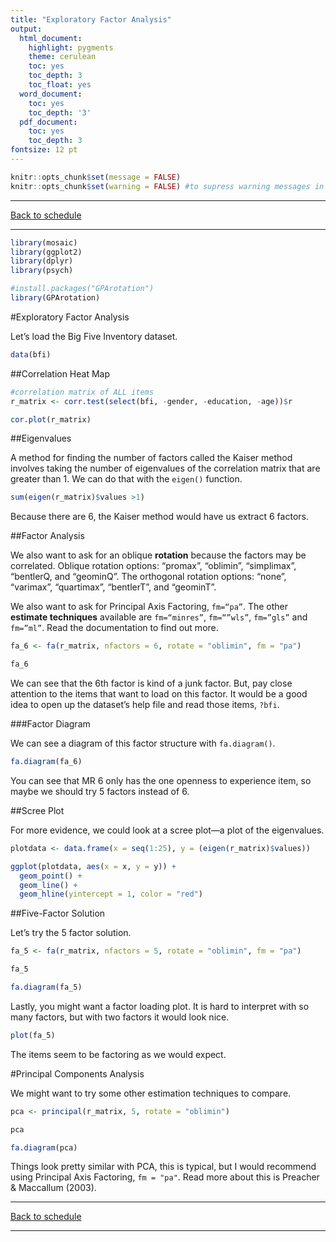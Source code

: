 ```yaml
---
title: "Exploratory Factor Analysis"
output:
  html_document:
    highlight: pygments
    theme: cerulean
    toc: yes
    toc_depth: 3
    toc_float: yes
  word_document:
    toc: yes
    toc_depth: '3'
  pdf_document:
    toc: yes
    toc_depth: 3
fontsize: 12 pt
---
```

```r
knitr::opts_chunk$set(message = FALSE)
knitr::opts_chunk$set(warning = FALSE) #to supress warning messages in all output
```

***

[Back to schedule](index.html)

***

```r
library(mosaic)
library(ggplot2)
library(dplyr)
library(psych)

#install.packages("GPArotation")
library(GPArotation)
```

#Exploratory Factor Analysis

Let's load the Big Five Inventory dataset. 

```r
data(bfi)
```

##Correlation Heat Map

```r
#correlation matrix of ALL items
r_matrix <- corr.test(select(bfi, -gender, -education, -age))$r

cor.plot(r_matrix)
```

##Eigenvalues

A method for finding the number of factors called the Kaiser method involves taking the number of eigenvalues of the correlation matrix that are greater than 1. We can do that with the `eigen()` function. 

```r
sum(eigen(r_matrix)$values >1)
```

Because there are 6, the Kaiser method would have us extract 6 factors.  

##Factor Analysis

We also want to ask for an oblique **rotation** because the factors may be correlated. Oblique rotation options: “promax”, “oblimin”, “simplimax”, “bentlerQ, and “geominQ”. The orthogonal rotation options: “none”, “varimax”, “quartimax”, “bentlerT”, and “geominT”.  

We also want to ask for Principal Axis Factoring, `fm=“pa”`. The other **estimate techniques** available are `fm=“minres”`, `fm=“”wls”`, `fm=”gls”` and `fm=”ml”`. Read the documentation to find out more. 

```r
fa_6 <- fa(r_matrix, nfactors = 6, rotate = "oblimin", fm = "pa")

fa_6
```

We can see that the 6th factor is kind of a junk factor. But, pay close attention to the items that want to load on this factor. It would be a good idea to open up the dataset's help file and read those items, `?bfi`. 

###Factor Diagram

We can see a diagram of this factor structure with `fa.diagram()`.

```r
fa.diagram(fa_6)
```

You can see that MR 6 only has the one openness to experience item, so maybe we should try 5 factors instead of 6. 

##Scree Plot

For more evidence, we could look at a scree plot---a plot of the eigenvalues.

```r
plotdata <- data.frame(x = seq(1:25), y = (eigen(r_matrix)$values))

ggplot(plotdata, aes(x = x, y = y)) +
  geom_point() +
  geom_line() +
  geom_hline(yintercept = 1, color = "red")
```

##Five-Factor Solution

Let's try the 5 factor solution. 

```r
fa_5 <- fa(r_matrix, nfactors = 5, rotate = "oblimin", fm = "pa")

fa_5
```

```r
fa.diagram(fa_5)
```

Lastly, you might want a factor loading plot. It is hard to interpret with so many factors, but with two factors it would look nice. 

```r
plot(fa_5)
```

The items seem to be factoring as we would expect. 

#Principal Components Analysis 

We might want to try some other estimation techniques to compare.  

```r
pca <- principal(r_matrix, 5, rotate = "oblimin")

pca
```

```r
fa.diagram(pca)
```

Things look pretty similar with PCA, this is typical, but I would recommend using Principal Axis Factoring, `fm = "pa"`. Read more about this is Preacher & Maccallum (2003). 

***

[Back to schedule](index.html)

***
